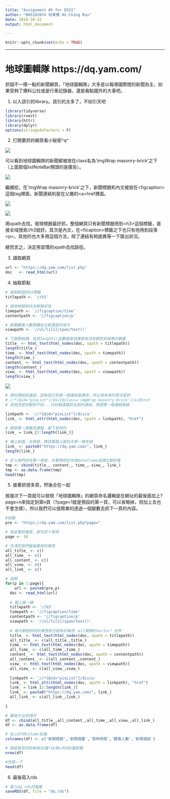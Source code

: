 ```yaml
---
title: "Assignment #5 for DSSI"
author: "B05102074 何青儒 Ho Ching Ruu"
date: 2018-10-22
output: html_document

---
```


```r
knitr::opts_chunk$set(echo = TRUE)
```

------

# 地球圖輯隊 https://dq.yam.com/

抓個不一樣一點的新聞網頁，「地球圖輯隊」大多是以報導國際間的新聞為主，如果受夠了爆料公社或是行車記錄器，還是看點國外的大事吧。

1. 以入該引的library。該引的太多了，不如引天吧

```r
library(tidyverse)
library(rvest)
library(httr)
library(dplyr) 
options(stringsAsFactors = F)
```

2. 打開要抓的網頁看小秘密\^q^

![](./asset/1.png)

可以看到地球圖輯隊的新聞都被放在class名為'imgWrap masonry-brick'之下（上面那個listNoteBar開頭的是廣告）。

![](./asset/2.png)

繼續挖，在'imgWrap masonry-brick'之下，新聞標題和內文被放在\<figcaption>這個tag裡面，新聞連結則是在父層的\<a>href裡面。

![](./asset/3.png)

![](./asset/4.png)

用xpath去找，發現標題最好抓，整個網頁只有新聞標題用到\<h3>這個標籤，直接全域搜索//h3就好。其次是內文，在\<ficaption>標籤之下也只有他用到段落\<p>。其他的也大多用這個方法，除了連結有夠詭異等一下匯出狀況。

總而言之，決定用習慣的xpath去找路徑。

3. 讀取網頁

```r
url <- "https://dq.yam.com/list.php"
doc   <- read_html(url)
```

4. 抽取節點
```r
# 就剛剛說的h3標籤
titlepath <- '//h3'

# 發佈時間和內文都算好找
timepath <- '//figcaption/time'
contentpath <- '//figcaption/p'

# 新聞觀看人數就藏在比較裡面的地方
viewpath <- '//ul/li[1]/span/text()'

# 下面開始讀，並用length()函數檢查這幾個有沒有都抓到相等的數量
title_ <- html_text(html_nodes(doc, xpath = titlepath))
length(title_)
time_ <- html_text(html_nodes(doc, xpath = timepath))
length(time_)
content_ <- html_text(html_nodes(doc, xpath = contentpath))
length(content_)
view_ <- html_text(html_nodes(doc, xpath = viewpath))
length(view_)
```
![](./asset/5.png)
```r
# 現在開始抓連結，因為我已知第一個連結是廣告，所以我本來的想法是抓
# //*[@id="pixList"]/div[@class='imgWrap masonry-brick']/a/@href
# 但我怎麼抓都抓不到...只好繞遠路抓全部的連結，再把第一個連結刪掉

linkpath <- '//*[@id="pixList"]/div/a'
link_ <- html_attr(html_nodes(doc, xpath = linkpath), "href")

# 刪掉第一個廣告連結，留下有用的
link_ = link_[2:length(link_)]

# 補上前面，在檢查，應該要跟上面的大家一樣多個
link_ <- paste0("https://dq.yam.com/", link_)
length(link_)

# 好ㄉ我們抓完第一頁啦，先暫時把定存成dataframe這樣比較好看
tmp <- cbind(title_, content_, time_, view_, link_)
tmp <- as.data.frame(tmp)
head(tmp)

```

5. 接著抓很多頁，然後合在一起

按幾次下一頁就可以發現「地球圖輯隊」的網頁命名邏輯是在網址的最後面加上?page=n來指定到第n頁（?page=1就是預設的第一頁，可以省略掉，但加上去也不會怎樣），所以我們可以很簡單的透過一個變數去抓下一頁的內容。

```r
#前輟
pre <- "https://dq.yam.com/list.php?page="

# 指定要抓幾頁，就先抓十頁吧
page <- 10

# 先清空我們最後要放的東西
all_title_ <- c()
all_time_ <- c()
all_content_ <- c()
all_view_ <- c()
all_link_ <- c()

# 迴圈
for(p in 1:page){
	url <- paste0(pre,p)
  doc <- read_html(url) 
  
  # 跟上面一樣
  titlepath <- '//h3'
  timepath <- '//figcaption/time'
  contentpath <- '//figcaption/p'
  viewpath <- '//ul/li[1]/span/text()'
  
  # 每次都把抓到的東西和已經有的東西（all開頭的vector）合併
  title_ <- html_text(html_nodes(doc, xpath = titlepath))
  all_title_ <- c(all_title_,title_)
  time_ <- html_text(html_nodes(doc, xpath = timepath))
  all_time_ <- c(all_time_,time_)
  content_ <- html_text(html_nodes(doc, xpath = contentpath))
  all_content_ <- c(all_content_,content_)
  view_ <- html_text(html_nodes(doc, xpath = viewpath))
  all_view_ <- c(all_view_,view_)
  
  linkpath <- '//*[@id="pixList"]/div/a'
  link_ <- html_attr(html_nodes(doc, xpath = linkpath), "href")
  link_ = link_[2:length(link_)]
  link_ <- paste0("https://dq.yam.com/", link_)
  all_link_ <- c(all_link_,link_)
  
}

# 最後大合併成df
df <- cbind(all_title_,all_content_,all_time_,all_view_,all_link_)
df <- as.data.frame(df)

# 加上df的Column名稱
colnames(df) <- c('新聞標題','新聞摘要','發佈時間','觀看人數','新聞連結')

# 檢查是否抓到每頁16篇*10頁=共160篇新聞
nrow(df)

#欣賞一下
head(df)
```

6. 最後寫入rds

```r
# 寫入dq.rds的檔案
saveRDS(df, file = "dq.rds")
```